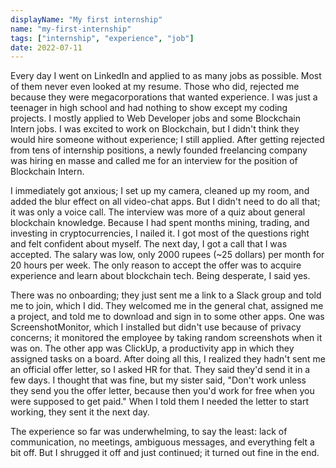 ```yaml
---
displayName: "My first internship"
name: "my-first-internship"
tags: ["internship", "experience", "job"]
date: 2022-07-11
---
```


Every day I went on LinkedIn and applied to as many jobs as possible. Most of them never even looked at my resume. 
Those who did, rejected me because they were megacorporations that wanted experience. I was just a teenager in high 
school and had nothing to show except my coding projects. I mostly applied to Web Developer jobs and some Blockchain 
Intern jobs. I was excited to work on Blockchain, but I didn't think they would hire someone without experience; I still 
applied. After getting rejected from tens of internship positions, a newly founded freelancing company was hiring en 
masse and called me for an interview for the position of Blockchain Intern.

I immediately got anxious; I set up my camera, cleaned up my room, and added the blur effect on all video-chat apps. 
But I didn't need to do all that; it was only a voice call. The interview was more of a quiz about general blockchain 
knowledge. Because I had spent months mining, trading, and investing in cryptocurrencies, I nailed it. I got most of the 
questions right and felt confident about myself. The next day, I got a call that I was accepted. The salary was low, 
only 2000 rupees (~25 dollars) per month for 20 hours per week. The only reason to accept the offer was to acquire 
experience and learn about blockchain tech. Being desperate, I said yes.

There was no onboarding; they just sent me a link to a Slack group and told me to join, which I did. They welcomed me in 
the general chat, assigned me a project, and told me to download and sign in to some other apps. One was ScreenshotMonitor, 
which I installed but didn't use because of privacy concerns; it monitored the employee by taking random screenshots when it 
was on. The other app was ClickUp, a productivity app in which they assigned tasks on a board. After doing all this, I 
realized they hadn't sent me an official offer letter, so I asked HR for that. They said they'd send it in a few days. I 
thought that was fine, but my sister said, "Don't work unless they send you the offer letter, because then you'd work for 
free when you were supposed to get paid." When I told them I needed the letter to start working, they sent it the next day.

The experience so far was underwhelming, to say the least: lack of communication, no meetings, ambiguous messages, and 
everything felt a bit off. But I shrugged it off and just continued; it turned out fine in the end.
